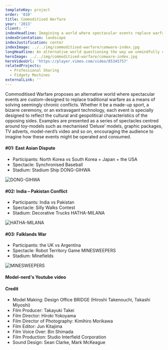 ```yaml
---
templateKey: project
order: '010'
title: Commoditised Warfare
year: '2013'
client: ''
indexHeadline: Imagining a world where spectacular events replace warfare
indexOrientation: landscape
indexJustification: center
indexImage: ../../img/commoditised-warfare/comware-index.jpg
longHeadline: An alternative world questioning the way we unmindfully consume narratives of warfare and conflict as a spectacle
heroImage: ../../img/commoditised-warfare/comware-index.jpg
heroVideoUrl: 'https://player.vimeo.com/video/85345757'
relatedProjects:
  - Professional Sharing
  - Fidgety Machines
externalLink: ''
---
```


Commoditised Warfare proposes an alternative world where spectacular events are custom-designed to replace traditional warfare as a means of solving seemingly chronic conflicts. Whether it be a made-up sport, a bizarre ceremony, or an extravagant technology, each event is specially designed to reflect the cultural and geopolitical characteristics of the opposing sides. Examples are presented as a series of spectacles centred around toy-models such as mechanised ‘Deluxe’ models, graphic packages, TV adverts, model-nerd’s video and so on, encouraging the audience to imagine how these events might be operated and consumed.

#### #01: East Asian Dispute

- Participants: North Korea vs South Korea + Japan + the USA
- Spectacle: Synchronised Baseball
- Stadium: Stadium Ship DONG-GIHWA

![DONG-GIHWA](../../img/commoditised-warfare/comwar-dg.jpg)

#### #02: India – Pakistan Conflict

- Participants: India vs Pakistan
- Spectacle: Silly Walks Contest
- Stadium: Decorative Trucks HATHA-MILANA

![HATHA-MILANA](../../img/commoditised-warfare/comwar-hm.jpg)

#### #03: Falklands War

- Participants: the UK vs Argentina
- Spectacle: Robot Territory Game MINESWEEPERS
- Stadium: Minefields

![MINESWEEPERS](../../img/commoditised-warfare/comwar-ms.jpg)

#### Model-nerd's Youtube video

<video-player url="https://player.vimeo.com/video/76476983"></video-player>

#### Credit

- Model Making: Design Office BRIDGE (Hiroshi Takenouchi, Takashi Miyoshi)
- Film Producer: Takayuki Takei
- Film Director: Hiroki Yokoyama
- Film Director of Photography: Kimihiro Morikawa
- Film Editor: Jun Kitajima
- Film Voice Over: Bin Shimada
- Film Production: Studio Interfield Corporation
- Sound Design: Sean Clarke, Mark McKeague
